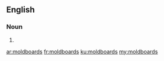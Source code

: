 ==English==

===Noun===
{{head|en}}

# {{plural of|moldboard}}

[[ar:moldboards]]
[[fr:moldboards]]
[[ku:moldboards]]
[[my:moldboards]]